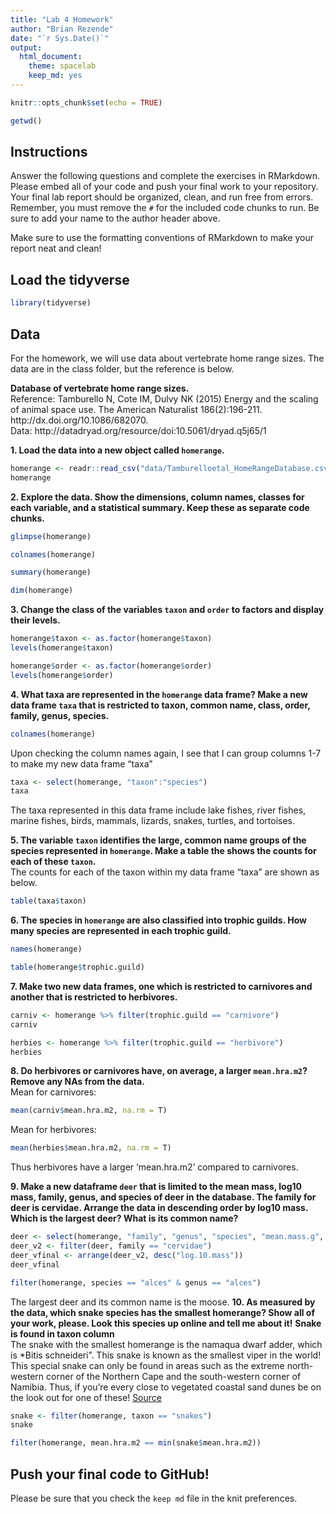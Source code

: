 ```yaml
---
title: "Lab 4 Homework"
author: "Brian Rezende"
date: "`r Sys.Date()`"
output:
  html_document: 
    theme: spacelab
    keep_md: yes
---
```


```r
knitr::opts_chunk$set(echo = TRUE)
```
```r
getwd()
```

## Instructions
Answer the following questions and complete the exercises in RMarkdown. Please embed all of your code and push your final work to your repository. Your final lab report should be organized, clean, and run free from errors. Remember, you must remove the `#` for the included code chunks to run. Be sure to add your name to the author header above.  

Make sure to use the formatting conventions of RMarkdown to make your report neat and clean!  

## Load the tidyverse
```r
library(tidyverse)
```

## Data
For the homework, we will use data about vertebrate home range sizes. The data are in the class folder, but the reference is below.  

**Database of vertebrate home range sizes.**  
Reference: Tamburello N, Cote IM, Dulvy NK (2015) Energy and the scaling of animal space use. The American Naturalist 186(2):196-211. http://dx.doi.org/10.1086/682070.  
Data: http://datadryad.org/resource/doi:10.5061/dryad.q5j65/1  

**1. Load the data into a new object called `homerange`.**
```r
homerange <- readr::read_csv("data/Tamburelloetal_HomeRangeDatabase.csv")
homerange
```

**2. Explore the data. Show the dimensions, column names, classes for each variable, and a statistical summary. Keep these as separate code chunks.**  
```r
glimpse(homerange)
```
```r
colnames(homerange)
```
```r
summary(homerange)
```
```r
dim(homerange)
```
**3. Change the class of the variables `taxon` and `order` to factors and display their levels.**  
```r
homerange$taxon <- as.factor(homerange$taxon)
levels(homerange$taxon)
```
```r
homerange$order <- as.factor(homerange$order)
levels(homerange$order)
```
**4. What taxa are represented in the `homerange` data frame? Make a new data frame `taxa` that is restricted to taxon, common name, class, order, family, genus, species.**
```r
colnames(homerange)
```
Upon checking the column names again, I see that I can group columns 1-7 to make my new data frame "taxa"
```r
taxa <- select(homerange, "taxon":"species")
taxa
```
The taxa represented in this data frame include lake fishes, river fishes, marine fishes, birds, mammals, lizards, snakes, turtles, and tortoises. 

**5. The variable `taxon` identifies the large, common name groups of the species represented in `homerange`. Make a table the shows the counts for each of these `taxon`.**  
The counts for each of the taxon within my data frame "taxa" are shown as below. 
```r
table(taxa$taxon)
```

**6. The species in `homerange` are also classified into trophic guilds. How many species are represented in each trophic guild.**  
```r
names(homerange)
```
```r
table(homerange$trophic.guild)
```
**7. Make two new data frames, one which is restricted to carnivores and another that is restricted to herbivores.**  
```r
carniv <- homerange %>% filter(trophic.guild == "carnivore")
carniv
```
```r
herbies <- homerange %>% filter(trophic.guild == "herbivore")
herbies
```
**8. Do herbivores or carnivores have, on average, a larger `mean.hra.m2`? Remove any NAs from the data.**  
Mean for carnivores: 
```r
mean(carniv$mean.hra.m2, na.rm = T)
```
Mean for herbivores: 
```r
mean(herbies$mean.hra.m2, na.rm = T)
```

Thus herbivores have a larger 'mean.hra.m2' compared to carnivores. 

**9. Make a new dataframe `deer` that is limited to the mean mass, log10 mass, family, genus, and species of deer in the database. The family for deer is cervidae. Arrange the data in descending order by log10 mass. Which is the largest deer? What is its common name?**  
```r
deer <- select(homerange, "family", "genus", "species", "mean.mass.g", "log10.mass")
deer_v2 <- filter(deer, family == "cervidae")
deer_vfinal <- arrange(deer_v2, desc("log.10.mass"))
deer_vfinal
```
```r
filter(homerange, species == "alces" & genus == "alces")
```
The largest deer and its common name is the moose. 
**10. As measured by the data, which snake species has the smallest homerange? Show all of your work, please. Look this species up online and tell me about it!** **Snake is found in taxon column**    
The snake with the smallest homerange is the namaqua dwarf adder, which is *Bitis schneideri". This snake is known as the smallest viper in the world! This special snake can only be found in areas such as the extreme north-western corner of the Northern Cape and the south-western corner of Namibia. Thus, if you're every close to vegetated coastal sand dunes be on the look out for one of these! [Source](http://www.biodiversityexplorer.info/reptiles/squamata/serpentes/viperidae/bitis_schneideri.htm)
```r
snake <- filter(homerange, taxon == "snakes")
snake
```
```r
filter(homerange, mean.hra.m2 == min(snake$mean.hra.m2))
```

## Push your final code to GitHub!
Please be sure that you check the `keep md` file in the knit preferences.   